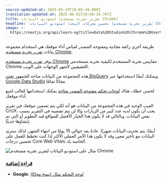 ```yaml
---
source-updated-at: 2025-05-29T18:05:49.000Z
translation-updated-at: 2025-06-02T19:40:39.767Z
title: استوديو البيانات (تقرير تجربة مستخدم Chrome)
headline: 'تحسين محركات البحث: استوديو البيانات (تقرير تجربة مستخدم Chrome)'
image: >-
  https://nextjs.org/api/learn-og?title=Data%20Studio%20(Chrome%20User%20Experience%20Report)&amp;chapter=33
---
```


طريقة أخرى رائعة مجانية ومفتوحة المصدر لقياس أداء موقعك هي استخدام مجموعة بيانات [تقرير تجربة مستخدم Chrome](https://developers.google.com/web/tools/chrome-user-experience-report).

يوفر [تقرير تجربة مستخدم Chrome](https://developers.google.com/web/tools/chrome-user-experience-report) مقاييس تجربة المستخدم لكيفية تجربة مستخدمي Chrome الحقيقيين لأشهر الوجهات على الويب.

هذه المجموعة من البيانات متاحة للجمهور [تحت BigQuery](https://console.cloud.google.com/bigquery?project=chrome-ux-report) ويمكنك أيضًا استخدامها عبر [Google Data Studio](https://datastudio.google.com/overview) مجانًا تمامًا.

لحسن حظك، هناك [لوحات تحكم مفتوحة المصدر متاحة](https://g.co/chromeuxdash) يمكنك استخدامها كقالب لتتبع أداء موقعك.

العيب الوحيد في هذه المجموعة من البيانات هو أنه لكي يتم تضمين موقعك في تقرير CrUX، يجب أن يكون لديه عدد كبير من الزيارات وإلا لن يتم تضمينه في التقرير بسبب نقص البيانات. وبالتالي قد لا يكون هذا الخيار الأفضل للمواقع قيد التطوير أو التي تم إنشاؤها حديثًا.

أيضًا، يتم تحديث البيانات شهريًا. عادةً بعد حوالي 15 يومًا من انتهاء الشهر، لذلك سترى البيانات مع تأخير معين وقد لا يكون هذا الأمر العملي الأكثر إذا كنت تخطط للعمل على تحسين درجات Core Web Vitals الخاصة بك.

![مثال على استوديو البيانات لتقرير تجربة مستخدم Chrome](https://h8DxKfmAPhn8O0p3.public.blob.vercel-storage.com/learn/pages-router/seo/data-studio.png)

### [قراءة إضافية](#further-reading)

*   **Google**: [لوحة التحكم مثال (نسخ مجانًا)](https://web.dev/chrome-ux-report-data-studio-dashboard/)